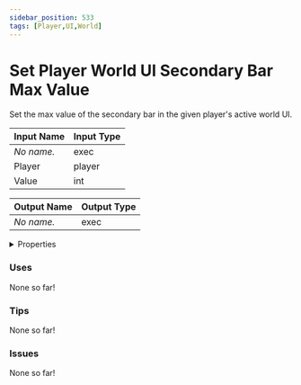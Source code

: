 ```yaml
---
sidebar_position: 533
tags: [Player,UI,World]
---
```


# Set Player World UI Secondary Bar Max Value

Set the max value of the secondary bar in the given player's active world UI.




<EsbSvg />

| Input Name | Input Type |
|-----------|-----------|
| *No name.* | exec |
| Player | player |
| Value | int |

| Output Name | Output Type |
|-----------|-----------|
| *No name.* | exec |


<details>
  <summary>Properties</summary>
  <div>
    <div>
    <table>
      <thead>
        <tr>
          <th>Is beta required?</th>
          <th>❌</th>
        </tr>
        <tr>
          <th>Is this chip a trolling risk?</th>
          <th>❌</th>
        </tr>
        <tr>
          <th>Chip UUID</th>
          <th>38fa1fe5-e9cf-45b4-8fa7-0633064e4cc3</th>
        </tr>
      </thead>
    </table>
    </div>
  </div>
</details>

### Uses

None so far!

### Tips

None so far!

### Issues

None so far!